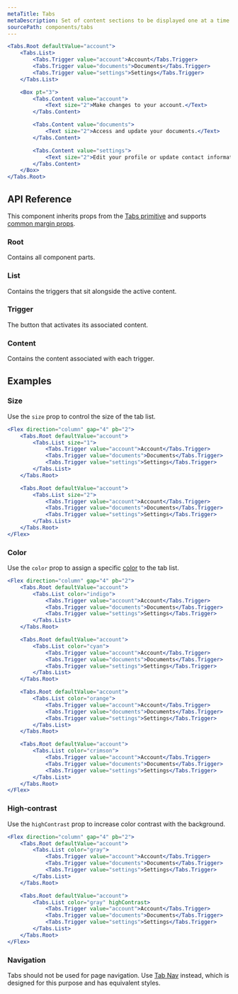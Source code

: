 ```yaml
---
metaTitle: Tabs
metaDescription: Set of content sections to be displayed one at a time.
sourcePath: components/tabs
---
```


```jsx live=true
<Tabs.Root defaultValue="account">
	<Tabs.List>
		<Tabs.Trigger value="account">Account</Tabs.Trigger>
		<Tabs.Trigger value="documents">Documents</Tabs.Trigger>
		<Tabs.Trigger value="settings">Settings</Tabs.Trigger>
	</Tabs.List>

	<Box pt="3">
		<Tabs.Content value="account">
			<Text size="2">Make changes to your account.</Text>
		</Tabs.Content>

		<Tabs.Content value="documents">
			<Text size="2">Access and update your documents.</Text>
		</Tabs.Content>

		<Tabs.Content value="settings">
			<Text size="2">Edit your profile or update contact information.</Text>
		</Tabs.Content>
	</Box>
</Tabs.Root>
```

## API Reference

This component inherits props from the [Tabs primitive](/peoples/docs/components/tabs) and supports [common margin props](/research/docs/overview/layout#margin-props).

### Root

Contains all component parts.

<ThemesPropsTable defs="tabsRootPropDefs" />

### List

Contains the triggers that sit alongside the active content.

<ThemesPropsTable defs="tabsListPropDefs" />

### Trigger

The button that activates its associated content.

### Content

Contains the content associated with each trigger.

## Examples

### Size

Use the `size` prop to control the size of the tab list.

```jsx live=true line="3,11"
<Flex direction="column" gap="4" pb="2">
	<Tabs.Root defaultValue="account">
		<Tabs.List size="1">
			<Tabs.Trigger value="account">Account</Tabs.Trigger>
			<Tabs.Trigger value="documents">Documents</Tabs.Trigger>
			<Tabs.Trigger value="settings">Settings</Tabs.Trigger>
		</Tabs.List>
	</Tabs.Root>

	<Tabs.Root defaultValue="account">
		<Tabs.List size="2">
			<Tabs.Trigger value="account">Account</Tabs.Trigger>
			<Tabs.Trigger value="documents">Documents</Tabs.Trigger>
			<Tabs.Trigger value="settings">Settings</Tabs.Trigger>
		</Tabs.List>
	</Tabs.Root>
</Flex>
```

### Color

Use the `color` prop to assign a specific [color](/research/docs/theme/color) to the tab list.

```jsx live=true line="3,11,19,27"
<Flex direction="column" gap="4" pb="2">
	<Tabs.Root defaultValue="account">
		<Tabs.List color="indigo">
			<Tabs.Trigger value="account">Account</Tabs.Trigger>
			<Tabs.Trigger value="documents">Documents</Tabs.Trigger>
			<Tabs.Trigger value="settings">Settings</Tabs.Trigger>
		</Tabs.List>
	</Tabs.Root>

	<Tabs.Root defaultValue="account">
		<Tabs.List color="cyan">
			<Tabs.Trigger value="account">Account</Tabs.Trigger>
			<Tabs.Trigger value="documents">Documents</Tabs.Trigger>
			<Tabs.Trigger value="settings">Settings</Tabs.Trigger>
		</Tabs.List>
	</Tabs.Root>

	<Tabs.Root defaultValue="account">
		<Tabs.List color="orange">
			<Tabs.Trigger value="account">Account</Tabs.Trigger>
			<Tabs.Trigger value="documents">Documents</Tabs.Trigger>
			<Tabs.Trigger value="settings">Settings</Tabs.Trigger>
		</Tabs.List>
	</Tabs.Root>

	<Tabs.Root defaultValue="account">
		<Tabs.List color="crimson">
			<Tabs.Trigger value="account">Account</Tabs.Trigger>
			<Tabs.Trigger value="documents">Documents</Tabs.Trigger>
			<Tabs.Trigger value="settings">Settings</Tabs.Trigger>
		</Tabs.List>
	</Tabs.Root>
</Flex>
```

### High-contrast

Use the `highContrast` prop to increase color contrast with the background.

```jsx live=true line="11"
<Flex direction="column" gap="4" pb="2">
	<Tabs.Root defaultValue="account">
		<Tabs.List color="gray">
			<Tabs.Trigger value="account">Account</Tabs.Trigger>
			<Tabs.Trigger value="documents">Documents</Tabs.Trigger>
			<Tabs.Trigger value="settings">Settings</Tabs.Trigger>
		</Tabs.List>
	</Tabs.Root>

	<Tabs.Root defaultValue="account">
		<Tabs.List color="gray" highContrast>
			<Tabs.Trigger value="account">Account</Tabs.Trigger>
			<Tabs.Trigger value="documents">Documents</Tabs.Trigger>
			<Tabs.Trigger value="settings">Settings</Tabs.Trigger>
		</Tabs.List>
	</Tabs.Root>
</Flex>
```

### Navigation

Tabs should not be used for page navigation. Use [Tab Nav](/research/docs/components/tab-nav) instead, which is designed for this purpose and has equivalent styles.
